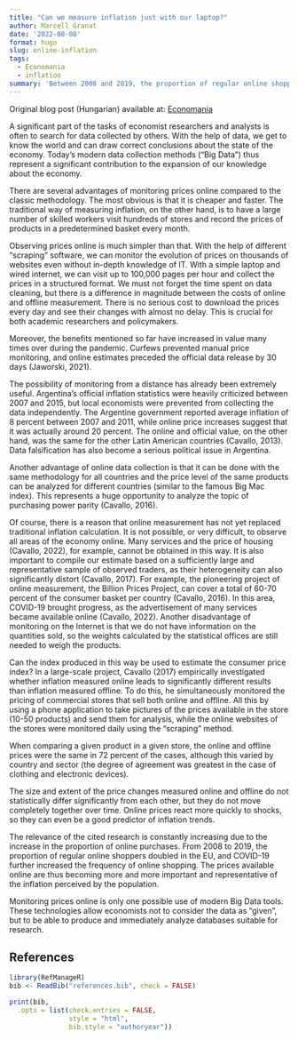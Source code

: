 ```yaml
---
title: "Can we measure inflation just with our laptop?"
author: Marcell Granat
date: '2022-08-08'
format: hugo
slug: online-inflation
tags: 
  - Economania
  - inflation
summary: 'Between 2008 and 2019, the proportion of regular online shoppers doubled in the EU, and COVID-19 further increased the frequency of online purchases. The prices available online are thus becoming more and more important and they are representative of the inflation perceived by the population.'
---
```


Original blog post (Hungarian) available at: [Economania](https://economaniablog.hu/2022/08/02/szamolhatunk-e-inflaciot-a-laptopunkon/)

A significant part of the tasks of economist researchers and analysts is often to search for data collected by others. With the help of data, we get to know the world and can draw correct conclusions about the state of the economy. Today's modern data collection methods ("Big Data") thus represent a significant contribution to the expansion of our knowledge about the economy.

There are several advantages of monitoring prices online compared to the classic methodology. The most obvious is that it is cheaper and faster. The traditional way of measuring inflation, on the other hand, is to have a large number of skilled workers visit hundreds of stores and record the prices of products in a predetermined basket every month.

Observing prices online is much simpler than that. With the help of different "scraping" software, we can monitor the evolution of prices on thousands of websites even without in-depth knowledge of IT. With a simple laptop and wired internet, we can visit up to 100,000 pages per hour and collect the prices in a structured format. We must not forget the time spent on data cleaning, but there is a difference in magnitude between the costs of online and offline measurement. There is no serious cost to download the prices every day and see their changes with almost no delay. This is crucial for both academic researchers and policymakers.

Moreover, the benefits mentioned so far have increased in value many times over during the pandemic. Curfews prevented manual price monitoring, and online estimates preceded the official data release by 30 days (Jaworski, 2021).

The possibility of monitoring from a distance has already been extremely useful. Argentina's official inflation statistics were heavily criticized between 2007 and 2015, but local economists were prevented from collecting the data independently. The Argentine government reported average inflation of 8 percent between 2007 and 2011, while online price increases suggest that it was actually around 20 percent. The online and official value, on the other hand, was the same for the other Latin American countries (Cavallo, 2013). Data falsification has also become a serious political issue in Argentina.

Another advantage of online data collection is that it can be done with the same methodology for all countries and the price level of the same products can be analyzed for different countries (similar to the famous Big Mac index). This represents a huge opportunity to analyze the topic of purchasing power parity (Cavallo, 2016).

Of course, there is a reason that online measurement has not yet replaced traditional inflation calculation. It is not possible, or very difficult, to observe all areas of the economy online. Many services and the price of housing (Cavallo, 2022), for example, cannot be obtained in this way. It is also important to compile our estimate based on a sufficiently large and representative sample of observed traders, as their heterogeneity can also significantly distort (Cavallo, 2017). For example, the pioneering project of online measurement, the Billion Prices Project, can cover a total of 60-70 percent of the consumer basket per country (Cavallo, 2016). In this area, COVID-19 brought progress, as the advertisement of many services became available online (Cavallo, 2022). Another disadvantage of monitoring on the Internet is that we do not have information on the quantities sold, so the weights calculated by the statistical offices are still needed to weigh the products.

Can the index produced in this way be used to estimate the consumer price index? In a large-scale project, Cavallo (2017) empirically investigated whether inflation measured online leads to significantly different results than inflation measured offline. To do this, he simultaneously monitored the pricing of commercial stores that sell both online and offline. All this by using a phone application to take pictures of the prices available in the store (10-50 products) and send them for analysis, while the online websites of the stores were monitored daily using the "scraping" method.

When comparing a given product in a given store, the online and offline prices were the same in 72 percent of the cases, although this varied by country and sector (the degree of agreement was greatest in the case of clothing and electronic devices).

The size and extent of the price changes measured online and offline do not statistically differ significantly from each other, but they do not move completely together over time. Online prices react more quickly to shocks, so they can even be a good predictor of inflation trends.

The relevance of the cited research is constantly increasing due to the increase in the proportion of online purchases. From 2008 to 2019, the proportion of regular online shoppers doubled in the EU, and COVID-19 further increased the frequency of online shopping. The prices available online are thus becoming more and more important and representative of the inflation perceived by the population.

Monitoring prices online is only one possible use of modern Big Data tools. These technologies allow economists not to consider the data as "given", but to be able to produce and immediately analyze databases suitable for research.

## References

```r
library(RefManageR)
bib <- ReadBib("references.bib", check = FALSE)

print(bib, 
  .opts = list(check.entries = FALSE, 
               style = "html", 
               bib.style = "authoryear"))
```
